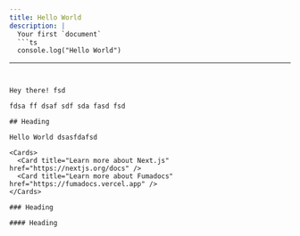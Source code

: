 ```yaml
---
title: Hello World
description: |
  Your first `document`
  ```ts
  console.log("Hello World")
  ```
---
```


Hey there! fsd

fdsa ff dsaf sdf sda fasd fsd

## Heading

Hello World dsasfdafsd

<Cards>
  <Card title="Learn more about Next.js" href="https://nextjs.org/docs" />
  <Card title="Learn more about Fumadocs" href="https://fumadocs.vercel.app" />
</Cards>

### Heading

#### Heading
